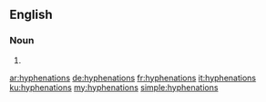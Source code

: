 ==English==

===Noun===
{{head|en|noun plural form}}

# {{plural of|hyphenation|lang=en}}

[[ar:hyphenations]]
[[de:hyphenations]]
[[fr:hyphenations]]
[[it:hyphenations]]
[[ku:hyphenations]]
[[my:hyphenations]]
[[simple:hyphenations]]